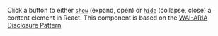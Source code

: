 Click a button to either [`show`](/react/components/disclosure/use-disclosure-store/#return-prop-show) (expand, open) or [`hide`](/react/components/disclosure/use-disclosure-store/#return-prop-hide) (collapse, close) a content element in React. This component is based on the [WAI-ARIA Disclosure Pattern](https://www.w3.org/WAI/ARIA/apg/patterns/disclosure/).
